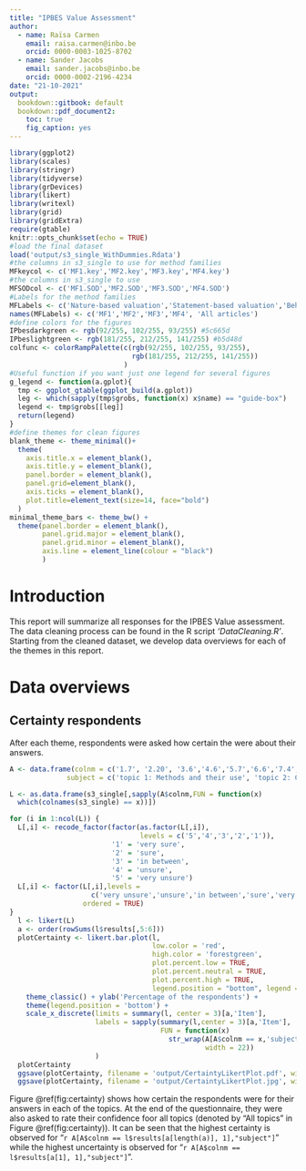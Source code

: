 ```yaml
---
title: "IPBES Value Assessment"
author: 
  - name: Raïsa Carmen
    email: raisa.carmen@inbo.be
    orcid: 0000-0003-1025-8702
  - name: Sander Jacobs
    email: sander.jacobs@inbo.be
    orcid: 0000-0002-2196-4234
date: "21-10-2021"
output: 
  bookdown::gitbook: default
  bookdown::pdf_document2:
    toc: true
    fig_caption: yes
---
```


```r
library(ggplot2)
library(scales)
library(stringr)
library(tidyverse)
library(grDevices)
library(likert)
library(writexl)
library(grid)
library(gridExtra)
require(gtable)
knitr::opts_chunk$set(echo = TRUE)
#load the final dataset 
load('output/s3_single_WithDummies.Rdata')
#the columns in s3_single to use for method families
MFkeycol <- c('MF1.key','MF2.key','MF3.key','MF4.key')
#the columns in s3_single to use
MFSODcol <- c('MF1.SOD','MF2.SOD','MF3.SOD','MF4.SOD')
#Labels for the method families
MFLabels <- c('Nature-based valuation','Statement-based valuation','Behaviour-based valuation','Integrated valuation', 'AllArticles') # change the names here if needed.
names(MFLabels) <- c('MF1','MF2','MF3','MF4', 'All articles')
#define colors for the figures
IPbesdarkgreen <- rgb(92/255, 102/255, 93/255) #5c665d
IPbeslightgreen <- rgb(181/255, 212/255, 141/255) #b5d48d
colfunc <- colorRampPalette(c(rgb(92/255, 102/255, 93/255), 
                              rgb(181/255, 212/255, 141/255))
                            )
#Useful function if you want just one legend for several figures
g_legend <- function(a.gplot){
  tmp <- ggplot_gtable(ggplot_build(a.gplot))
  leg <- which(sapply(tmp$grobs, function(x) x$name) == "guide-box")
  legend <- tmp$grobs[[leg]]
  return(legend)
}
#define themes for clean figures
blank_theme <- theme_minimal()+
  theme(
    axis.title.x = element_blank(),
    axis.title.y = element_blank(),
    panel.border = element_blank(),
    panel.grid=element_blank(),
    axis.ticks = element_blank(),
    plot.title=element_text(size=14, face="bold")
  )
minimal_theme_bars <- theme_bw() + 
  theme(panel.border = element_blank(), 
        panel.grid.major = element_blank(), 
        panel.grid.minor = element_blank(), 
        axis.line = element_line(colour = "black")
        )
```

# Introduction
This report will summarize all responses for the IPBES Value assessment. The data cleaning process can be found in the R script *'DataCleaning.R'*. Starting from the cleaned dataset, we develop data overviews for each of the themes in this report. 


# Data overviews

## Certainty respondents
After each theme, respondents were asked how certain the were about their answers. 

```r
A <- data.frame(colnm = c('1.7', '2.20', '3.6','4.6','5.7','6.6','7.4','8.15','8.17'),
              subject = c('topic 1: Methods and their use', 'topic 2: Context of application','topic 3: Application descriptors','topic 4: Reliability and Validity','topic 5: IPLMLC','topic 6: Human well-being','topic 7: Ecological Sustainability','topic 8: Justice','All topics'))

L <- as.data.frame(s3_single[,sapply(A$colnm,FUN = function(x)
  which(colnames(s3_single) == x))])

for (i in 1:ncol(L)) {
  L[,i] <- recode_factor(factor(as.factor(L[,i]), 
                                levels = c('5','4','3','2','1')),
                         '1' = 'very sure',
                         '2' = 'sure',
                         '3' = 'in between',
                         '4' = 'unsure',
                         '5' = 'very unsure')
  L[,i] <- factor(L[,i],levels = 
                    c('very unsure','unsure','in between','sure','very sure'),
                  ordered = TRUE)
}
  l <- likert(L)
  a <- order(rowSums(l$results[,5:6]))
  plotCertainty <- likert.bar.plot(l, 
                                   low.color = 'red', 
                                   high.color = 'forestgreen', 
                                   plot.percent.low = TRUE, 
                                   plot.percent.neutral = TRUE,
                                   plot.percent.high = TRUE,
                                   legend.position = "bottom", legend = '') +
    theme_classic() + ylab('Percentage of the respondents') +
    theme(legend.position = 'bottom') + 
    scale_x_discrete(limits = summary(l, center = 3)[a,'Item'],
                     labels = sapply(summary(l,center = 3)[a,'Item'], 
                                     FUN = function(x)  
                                       str_wrap(A[A$colnm == x,'subject'], 
                                                width = 22))
                     )
  plotCertainty
  ggsave(plotCertainty, filename = 'output/CertaintyLikertPlot.pdf', width = 8, height = 5)
  ggsave(plotCertainty, filename = 'output/CertaintyLikertPlot.jpg', width = 8, height = 5)
```

Figure \@ref(fig:certainty) shows how certain the respondents were for their answers in each of the topics. At the end of the questionnaire, they were also asked to rate their confidence foor all topics (denoted by "All topics" in Figure \@ref(fig:certainty)). It can be seen that the highest certainty is observed for "`r A[A$colnm == l$results[a[length(a)], 1],"subject"]`" while the highest uncertainty is observed for "`r A[A$colnm == l$results[a[1], 1],"subject"]`".
